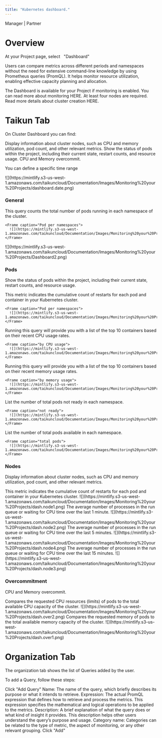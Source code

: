 ```yaml
---
title: "Kubernetes dashboard."
---
```


<Icon icon="user-tie" iconType="solid" /> Manager | <Icon icon="handshake" iconType="solid" /> Partner

# Overview

At your Project page, select   "Dashboard"

Users can compare metrics across different periods and namespaces without the need for extensive command-line knowledge by using Prometheus queries (PromQL). It helps monitor resource utilization, enabling effective capacity planning and allocation.

<CardGroup cols={2}>
  <Card title="Monitoring" icon="desktop" href="/content/components/card-group" horizontal>
    The Dashboard is available for your Project if monitoring is enabled. You can read more about monitoring HERE.
  </Card>

  <Card title="Cluster Creation" icon="plus" href="/content/components/card-group" horizontal>
    At least four nodes are required. Read more details about cluster creation HERE.
  </Card>
</CardGroup>

# Taikun Tab

On Cluster Dashboard you can find:

<AccordionGroup>
  <Accordion title="Node Overview" icon="share-nodes">
    Display information about cluster nodes, such as CPU and memory utilization, pod count, and other relevant metrics.
  </Accordion>

  <Accordion title="Pod Overview" icon="circle-nodes">
    Show the status of pods within the project, including their current state, restart counts, and resource usage.
  </Accordion>

  <Accordion title="Overcommitment" icon="microchip">
    CPU and Memory overcommit.
  </Accordion>
</AccordionGroup>

You can define a specific time range

<Frame caption="Time Range">
  ![](https://mintlify.s3-us-west-1.amazonaws.com/taikuncloud/Documentation/Images/Monitoring%20your%20Projects/dashboard.date.png)
</Frame>

### General

<AccordionGroup>
  <Accordion title="Number of pods per namespace">
    This query counts the total number of pods running in each namespace of the cluster.

    <Frame caption="Pod per namespaces">
      ![](https://mintlify.s3-us-west-1.amazonaws.com/taikuncloud/Documentation/Images/Monitoring%20your%20Projects/Dashboard1.png)
    </Frame>
  </Accordion>

  <Accordion title="Number of ready nodes">
    <Frame caption="Ready nodes">
      ![](https://mintlify.s3-us-west-1.amazonaws.com/taikuncloud/Documentation/Images/Monitoring%20your%20Projects/Dashboard2.png)
    </Frame>
  </Accordion>
</AccordionGroup>

### Pods

Show the status of pods within the project, including their current state, restart counts, and resource usage.

<AccordionGroup>
  <Accordion title="Pod restarts by namespaces">
    This metric indicates the cumulative count of restarts for each pod and container in your Kubernetes cluster.

    <Frame caption="Pod per namespaces">
      ![](https://mintlify.s3-us-west-1.amazonaws.com/taikuncloud/Documentation/Images/Monitoring%20your%20Projects/Dashboard3.png)
    </Frame>
  </Accordion>

  <Accordion title="Top 10 containers by CPU usage">
    Running this query will provide you with a list of the top 10 containers based on their recent CPU usage rates.

    <Frame caption="by CPU usage">
      ![](https://mintlify.s3-us-west-1.amazonaws.com/taikuncloud/Documentation/Images/Monitoring%20your%20Projects/dash.top.png)
    </Frame>
  </Accordion>

  <Accordion title="Top 10 containers by memory usage">
    Running this query will provide you with a list of the top 10 containers based on their recent memory usage rates.

    <Frame caption="by memory usage">
      ![](https://mintlify.s3-us-west-1.amazonaws.com/taikuncloud/Documentation/Images/Monitoring%20your%20Projects/dash.top10.png)
    </Frame>
  </Accordion>

  <Accordion title="Pods not ready">
    List the number of total pods not ready in each namespace.

    <Frame caption="not ready">
      ![](https://mintlify.s3-us-west-1.amazonaws.com/taikuncloud/Documentation/Images/Monitoring%20your%20Projects/dash6.png)
    </Frame>
  </Accordion>

  <Accordion title="Total pods">
    List the number of total pods available in each namespace.

    <Frame caption="total pods">
      ![](https://mintlify.s3-us-west-1.amazonaws.com/taikuncloud/Documentation/Images/Monitoring%20your%20Projects/dash7.png)
    </Frame>
  </Accordion>
</AccordionGroup>

### Nodes

Display information about cluster nodes, such as CPU and memory utilization, pod count, and other relevant metrics.

<AccordionGroup>
  <Accordion title="Memory Load">
    This metric indicates the cumulative count of restarts for each pod and container in your Kubernetes cluster.
    <Frame caption="memory load">
      ![](https://mintlify.s3-us-west-1.amazonaws.com/taikuncloud/Documentation/Images/Monitoring%20your%20Projects/dash.node1.png)
    </Frame>
  </Accordion>

  <Accordion title="Node Load 1">
    The average number of processes in the run queue or waiting for CPU time over the last 1 minute.
    <Frame caption="Load by last minute">
      ![](https://mintlify.s3-us-west-1.amazonaws.com/taikuncloud/Documentation/Images/Monitoring%20your%20Projects/dash.node2.png)
    </Frame>
  </Accordion>

  <Accordion title="Node Load 5">
    The average number of processes in the run queue or waiting for CPU time over the last 5 minutes.
    <Frame caption="Load by last 5 minutes">
      ![](https://mintlify.s3-us-west-1.amazonaws.com/taikuncloud/Documentation/Images/Monitoring%20your%20Projects/dash.node4.png)
    </Frame>
  </Accordion>

  <Accordion title="Node Load 15">
    The average number of processes in the run queue or waiting for CPU time over the last 15 minutes.
    <Frame caption="Load by last 15 minutes">
      ![](https://mintlify.s3-us-west-1.amazonaws.com/taikuncloud/Documentation/Images/Monitoring%20your%20Projects/dash.node3.png)
    </Frame>
  </Accordion>
</AccordionGroup>

### Overcommitment

CPU and Memory overcommit.

<AccordionGroup>
  <Accordion title="CPU overcommit">
    Compares the requested CPU resources (limits) of pods to the total available CPU capacity of the cluster.
    <Frame caption="overcommit">
      ![](https://mintlify.s3-us-west-1.amazonaws.com/taikuncloud/Documentation/Images/Monitoring%20your%20Projects/dash.over2.png)
    </Frame>
  </Accordion>

  <Accordion title="Memory overcommit">
    Compares the requested memory of pods to the total available memory capacity of the cluster.
    <Frame caption="memory overcommit">
      ![](https://mintlify.s3-us-west-1.amazonaws.com/taikuncloud/Documentation/Images/Monitoring%20your%20Projects/dash.over1.png)
    </Frame>
  </Accordion>
</AccordionGroup>

# Organization Tab

The organization tab shows the list of Queries added by the user.

To add a Query, follow these steps: 

<Steps>
  <Step title="First Step">
    Click "Add Query"
  </Step>
  <Step title="Second Step">
    Name: The name of the query, which briefly describes its purpose or what it intends to retrieve.
  </Step>
  <Step title="Third Step">
    Expression: The actual PromQL expression that defines how to retrieve and process the metrics. This expression specifies the mathematical and logical operations to be applied to the metrics.
  </Step>
  <Step title="Fourth Step">
    Description: A brief explanation of what the query does or what kind of insight it provides. This description helps other users understand the query’s purpose and usage.
  </Step>
  <Step title="Fifth Step">
    Category name: Categories can be related to the type of metric, the aspect of monitoring, or any other relevant grouping.
  </Step>
  <Step title="Sixth Step">
    Click "Add"
  </Step>
</Steps>
